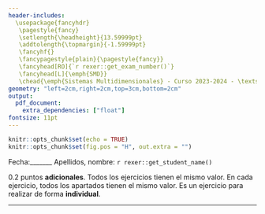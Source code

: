 ```yaml
---
header-includes:
  \usepackage{fancyhdr}
   \pagestyle{fancy}
   \setlength{\headheight}{13.59999pt}
   \addtolength{\topmargin}{-1.59999pt}
   \fancyhf{}
   \fancypagestyle{plain}{\pagestyle{fancy}}
   \fancyhead[RO]{`r rexer::get_exam_number()`}
   \fancyhead[L]{\emph{SMD}}
   \chead{\emph{Sistemas Multidimensionales} - Curso 2023-2024 - \textsc{Ejercicio de Evaluación Inicial}}
geometry: "left=2cm,right=2cm,top=3cm,bottom=2cm"
output:
  pdf_document:
    extra_dependencies: ["float"]
fontsize: 11pt
---
```


```r
knitr::opts_chunk$set(echo = TRUE)
knitr::opts_chunk$set(fig.pos = "H", out.extra = "")
```



Fecha:_______ Apellidos, nombre: `r rexer::get_student_name()`

0.2 puntos **adicionales**. Todos los ejercicios tienen el mismo valor. En cada ejercicio, todos los apartados tienen el mismo valor. Es un ejercicio para realizar de forma **individual**.

---
